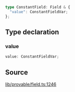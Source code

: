 ```ts
type ConstantField: Field & {
  "value": ConstantFieldVar;
};
```

## Type declaration

### value

```ts
value: ConstantFieldVar;
```

## Source

[lib/provable/field.ts:1246](https://github.com/o1-labs/o1js/blob/72b8e2c2b9aaba4b5c12257bdd63dfe2676a3d99/src/lib/provable/field.ts#L1246)
